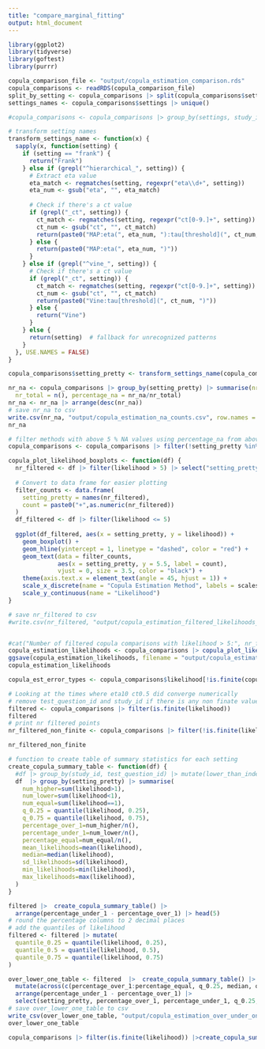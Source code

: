 ```yaml
---
title: "compare_marginal_fitting"
output: html_document
---
```


```r
library(ggplot2)
library(tidyverse)
library(goftest)
library(purrr)

copula_comparison_file <- "output/copula_estimation_comparison.rds"
copula_comparisons <- readRDS(copula_comparison_file)
split_by_setting <- copula_comparisons |> split(copula_comparisons$settings) 
settings_names <- copula_comparisons$settings |> unique()

#copula_comparisons <- copula_comparisons |> group_by(settings, study_id, test_question_id) |> summarise(likelihood=max(likelihood), cum_prob=max(cum_prob)) |> ungroup()
```
```r
# transform setting names
transform_settings_name <- function(x) {
  sapply(x, function(setting) {
    if (setting == "frank") {
      return("Frank")
    } else if (grepl("^hierarchical_", setting)) {
      # Extract eta value
      eta_match <- regmatches(setting, regexpr("eta\\d+", setting))
      eta_num <- gsub("eta", "", eta_match)
      
      # Check if there's a ct value
      if (grepl("_ct", setting)) {
        ct_match <- regmatches(setting, regexpr("ct[0-9.]+", setting))
        ct_num <- gsub("ct", "", ct_match)
        return(paste0("MAP:eta(", eta_num, "):tau[threshold](", ct_num, ")"))
      } else {
        return(paste0("MAP:eta(", eta_num, ")"))
      }
    } else if (grepl("^vine_", setting)) {
      # Check if there's a ct value
      if (grepl("_ct", setting)) {
        ct_match <- regmatches(setting, regexpr("ct[0-9.]+", setting))
        ct_num <- gsub("ct", "", ct_match)
        return(paste0("Vine:tau[threshold](", ct_num, ")"))
      } else {
        return("Vine")
      }
    } else {
      return(setting)  # fallback for unrecognized patterns
    }
  }, USE.NAMES = FALSE)
}

copula_comparisons$setting_pretty <- transform_settings_name(copula_comparisons$settings)
```

```r

nr_na <- copula_comparisons |> group_by(setting_pretty) |> summarise(nr_na = sum(is.na(likelihood)), 
  nr_total = n(), percentage_na = nr_na/nr_total)
nr_na <- nr_na |> arrange(desc(nr_na))
# save nr_na to csv
write.csv(nr_na, "output/copula_estimation_na_counts.csv", row.names = FALSE)
nr_na
```
```r
# filter methods with above 5 % NA values using percentage_na from above
copula_comparisons <- copula_comparisons |> filter(!setting_pretty %in% nr_na$setting_pretty[nr_na$percentage_na > 0.05])

```

```r

copula_plot_likelihood_boxplots <- function(df) {
  nr_filtered <- df |> filter(likelihood > 5) |> select("setting_pretty") |> table()
  
  # Convert to data frame for easier plotting
  filter_counts <- data.frame(
    setting_pretty = names(nr_filtered),
    count = paste0("+",as.numeric(nr_filtered))
  )
  df_filtered <- df |> filter(likelihood <= 5)
  
  ggplot(df_filtered, aes(x = setting_pretty, y = likelihood)) +
    geom_boxplot() +
    geom_hline(yintercept = 1, linetype = "dashed", color = "red") +
    geom_text(data = filter_counts, 
              aes(x = setting_pretty, y = 5.5, label = count),
              vjust = 0, size = 3.5, color = "black") +
    theme(axis.text.x = element_text(angle = 45, hjust = 1)) + 
    scale_x_discrete(name = "Copula Estimation Method", labels = scales::parse_format()) +
    scale_y_continuous(name = "Likelihood")
}

# save nr_filtered to csv
#write.csv(nr_filtered, "output/copula_estimation_filtered_likelihoods_counts.csv")


#cat("Number of filtered copula comparisons with likelihood > 5:", nr_filtered, "\n")
copula_estimation_likelihoods <- copula_comparisons |> copula_plot_likelihood_boxplots()
ggsave(copula_estimation_likelihoods, filename = "output/copula_estimation_likelihoods.pdf", width = 10, height = 6)
copula_estimation_likelihoods 
```

```r
copula_est_error_types <- copula_comparisons$likelihood[!is.finite(copula_comparisons$likelihood)] |> table(useNA="ifany")

# Looking at the times where eta10 ct0.5 did converge numerically
# remove test_question_id and study_id if there is any non finate value in that group
filtered <- copula_comparisons |> filter(is.finite(likelihood))
filtered
# print nr filtered points
nr_filtered_non_finite <- copula_comparisons |> filter(!is.finite(likelihood)) |> select("setting_pretty") |> table(useNA="ifany")

nr_filtered_non_finite
```

```r
# function to create table of summary statistics for each setting
create_copula_summary_table <- function(df) {
  #df |> group_by(study_id, test_question_id) |> mutate(lower_than_indep = likeli)
  df  |> group_by(setting_pretty) |> summarise(
    num_higher=sum(likelihood>1),
    num_lower=sum(likelihood<1),
    num_equal=sum(likelihood==1),
    q_0.25 = quantile(likelihood, 0.25),
    q_0.75 = quantile(likelihood, 0.75),
    percentage_over_1=num_higher/n(),
    percentage_under_1=num_lower/n(),
    percentage_equal=num_equal/n(),
    mean_likelihoods=mean(likelihood),
    median=median(likelihood),
    sd_likelihoods=sd(likelihood),
    min_likelihoods=min(likelihood),
    max_likelihoods=max(likelihood),
  )
}

filtered |>  create_copula_summary_table() |> 
  arrange(percentage_under_1 - percentage_over_1) |> head(5)
# round the percentage columns to 2 decimal places
# add the quantiles of likelihood
filtered <- filtered |> mutate(
  quantile_0.25 = quantile(likelihood, 0.25),
  quantile_0.5 = quantile(likelihood, 0.5),
  quantile_0.75 = quantile(likelihood, 0.75)
)

over_lower_one_table <- filtered  |>  create_copula_summary_table() |> 
  mutate(across(c(percentage_over_1:percentage_equal, q_0.25, median, q_0.75), ~ signif(.x, 3))) |> 
  arrange(percentage_under_1 - percentage_over_1) |>
  select(setting_pretty, percentage_over_1, percentage_under_1, q_0.25, median, q_0.75)
# save over_lower_one_table to csv
write_csv(over_lower_one_table, "output/copula_estimation_over_under_one_table.csv")
over_lower_one_table 

```
```r
copula_comparisons |> filter(is.finite(likelihood)) |>create_copula_summary_table()
```
